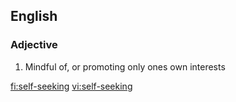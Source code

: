 ==English==

===Adjective===
{{en-adj|pos=[[self]]-[[seeking]]}}

# Mindful of, or promoting only ones own interests

[[fi:self-seeking]]
[[vi:self-seeking]]